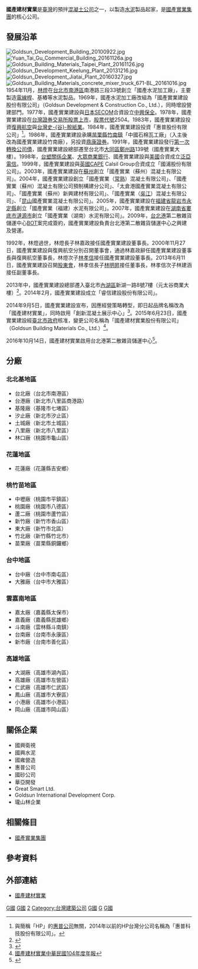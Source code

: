 {{Lead section|time=2014-09-16}}
{{Infobox Company
| company_name = 國產建材實業股份有限公司
| company_name_en = Goldsun Building Materials Co., Ltd.
| company_logo = [[File:Goldsun_Building_Materials_logo_on_Xinhu_1st_Road_20161126.jpg|200px]]
| company_type = [[上市公司|公開上市]]
| market_information = {{twse|2504}}<br>（1978年3月14日上市）
| local_code_name = TW
| local_code = 24060203<ref name="otc-tw-info-2504"/>
| abbreviated_name = 國產建材實業、國產實業
| foundation = 1954年11月30日<ref name="otc-tw-info-2504"/>
| location = {{ROC-TW}}<br />[[臺北市|臺北市]][[內湖區|內湖區]][[新湖一路|新湖一路]]8號7樓（元太谷商業大樓）<ref name="otc-tw-info-2504"/>
| telephone_no = +886 2 8792-8088<br />0800-353-500
| founder = [[林燈|林燈]]
| chairman = 林明昇
| GM = 徐蘭英<ref name="otc-tw-info-2504"/>
| industry = 水泥營建業
| predecessor = 國產實業建設股份有限公司<ref name="otc-tw-info-2504"/>
| capital = [[新臺幣|新台幣]] 118億元（2020年）
| num_employees = 
| homepage = [http://www.gdc.com.tw/ www.gdc.com.tw]<ref name="otc-tw-info-2504"/>
| parent = 國產實業集團
| subsid = 
| footnotes = 安永聯合會計師事務所<ref name="otc-tw-info-2504"/>
}}

'''國產建材實業'''是[[臺灣|臺灣]]的預拌[[混凝土|混凝土]][[公司|公司]]之一，以製造[[水泥|水泥]]製品起家，是[[國產實業集團|國產實業集團]]的核心公司。

==發展沿革==
[[File:Goldsun_Development_Building_20100922.jpg|thumb]]
[[File:Yuan_Tai_Gu_Commercial_Building_20161126a.jpg|thumb]]
[[File:Goldsun_Building_Materials_Taipei_Plant_20161126.jpg|thumb]]
[[File:Goldsun_Development_Keelung_Plant_20131216.jpg|thumb]]
[[File:Goldsun_Development_Jiatai_Plant_20160327.jpg|thumb]]
[[File:Goldsun_Building_Materials_concrete_mixer_truck_671-BL_20161016.jpg|thumb]]
1954年11月，[[林燈|林燈]]在[[台北市|台北市]][[南港區|南港區]]南港路三段33號創立「國產水泥加工廠」，主要製造[[電線桿|電線桿]]、基樁等水泥製品。1969年，國產水泥加工廠改組為「國產實業建設股份有限公司」（Goldsun Development & Construction Co., Ltd.），同時增設營建部門。1977年，國產實業建設與[[日本|日本]][[SECOM|SECOM]]合資設立[[中興保全|中興保全]]。1978年，國產實業建設在[[台灣證券交易所|台灣證券交易所]][[股票上市|股票上市]]，[[股票代號|股票代號]]2504。1983年，國產實業建設投資[[復興航空|復興航空]]與[[台灣史谷脫紙業|台灣史-{谷}-脫紙業]]。1984年，國產實業建設投資「惠普股份有限公司」<ref>與簡稱「HP」的[[惠普公司|惠普公司]]無關，2014年以前的HP台灣分公司名稱為「惠普科技股份有限公司」。</ref>。1986年，國產實業建設承購[[苗栗縣|苗栗縣]][[竹南鎮|竹南鎮]]「中國石棉瓦工廠」（入主後改為國產實業建設竹南廠），另投資[[鼎康證券|鼎康證券]]。1991年，國產實業建設發行[[第一次轉換公司債|第一次轉換公司債]]，國產實業建設總部遷至台北市[[大同區_(臺灣)|大同區]][[鄭州路_(台北市)|鄭州路]]139號（國產實業大樓）。1998年，[[台塑關係企業|台塑關係企業]]、[[大眾商業銀行|大眾商業銀行]]、國產實業建設與[[美國|美國]]{{tsl|en|SBC Telecom|西南貝爾電訊}}合資成立[[泛亞電信|泛亞電信]]。1999年，國產實業建設與[[英國|英國]]CAPE Calsil Group合資成立「國浦股份有限公司」。2003年，國產實業建設在[[蘇州|蘇州]]創立「國產實業（蘇州）混凝土有限公司」。2004年，國產實業建設創立「國產實業（[[常熟|常熟]]）混凝土有限公司」、「國產實業（蘇州）混凝土有限公司預制構建分公司」、「太倉港國產實業混凝土有限公司」、「國產實業（蘇州）新興建材有限公司」、「國產實業（[[吳江|吳江]]）混凝土有限公司」、「[[昆山市|昆山]]國產實業混凝土有限公司」。2005年，國產實業建設在[[福建省|福建省]][[龍岩市|龍岩市]][[永定縣|永定縣]]創立「國產實業（福建）水泥有限公司」。2007年，國產實業建設在[[湖南省|湖南省]][[婁底市|婁底市]][[漣源市|漣源市]]創立「國產實業（湖南）水泥有限公司」。2009年，[[台北港|台北港]]第二散雜貨儲運中心[[民間興建營運後轉移模式|BOT]]案完成簽約，國產實業建設負責台北港第二散雜貨儲運中心之興建及營運。

1992年，林燈過世，林燈長子林嘉政接任國產實業建設董事長。2000年11月27日，國產實業建設與復興航空分別召開董事會，通過林嘉政辭任國產實業建設董事長與復興航空董事長，林燈次子[[林孝信_(企業家)|林孝信]]接任國產實業建設董事長。2013年6月11日，國產實業建設召開[[股東會|股東會]]，林孝信長子[[林明昇|林明昇]]接任董事長，林孝信次子林建涵接任副董事長。

2013年中，國產實業建設總部遷入臺北市[[內湖區|內湖區]]新湖一路8號7樓（元太谷商業大樓）<ref>{{Cite web |url=http://www.gdc.com.tw/docs/55558c5.pdf |title=國產建材實業2015企業社會責任報告書 |accessdate=2016-12-06 |archive-date=2016-12-20 |archive-url=https://web.archive.org/web/20161220115023/http://www.gdc.com.tw/docs/55558c5.pdf |dead-url=no }}</ref>。2014年2月，國產實業建設成立「睿信建設股份有限公司」。

2014年9月5日，國產實業建設宣布，因應經營策略轉型，即日起品牌名稱改為「國產建材實業」，同時啟用「創新混凝土展示中心」<ref>{{cite news|author=邱展光|publisher=[[經濟日報_(台灣)|經濟日報]]|url=http://udn.com/NEWS/STOCK/STO4/8916001.shtml|title=國產轉型 打造建材一條龍|date=2014-09-05|accessdate=2014-09-05|archive-date=2014-09-08|archive-url=https://web.archive.org/web/20140908040703/http://udn.com/NEWS/STOCK/STO4/8916001.shtml|dead-url=no}}</ref>。2015年6月23日，國產實業建設經[[臺北市政府|臺北市政府]]核准，變更公司名稱為「國產建材實業股份有限公司」（Goldsun Building Materials Co., Ltd.）<ref>[http://www.gdc.com.tw/docs/59a98b9.pdf 國產建材實業中華民國104年度年報]</ref>。

2016年10月14日，國產建材實業啟用台北港第二散雜貨儲運中心<ref>{{cite news|author=高行|url=http://udn.com/news/story/6/2024663|title=林孝信批國內水泥遭壟斷 水泥公會隔空回嗆|publisher=經濟日報|date=2016-10-14|accessdate=2016-10-15|archive-date=2016-11-12|archive-url=https://web.archive.org/web/20161112225948/http://udn.com/news/story/6/2024663|dead-url=no}}</ref>。

==分廠==
===北北基地區===
*台北廠（台北市南港區）
*台港廠（新北市八里區商港路）
*基隆廠（基隆市七堵區）
*汐止廠（新北市汐止區）
*土城廠（新北市土城區）
*八里廠（新北市八里區）
*林口廠（桃園市龜山區）

===花蓮地區===
*花蓮廠（花蓮縣吉安鄉）
===桃竹苗地區===
*中壢廠（桃園市平鎮區）
*桃園廠（桃園市八德區）
*蘆二廠（桃園市蘆竹區）
*新竹廠（新竹市香山區）
*東大廠（新竹市北區）
*竹北廠（新竹縣竹北市）
*苗栗廠（苗栗縣銅鑼鄉）

===台中地區===
*台中廠（台中市南屯區）
*大雅廠（台中市大雅區）
===雲嘉南地區===
*嘉太廠（嘉義縣太保市）
*嘉義廠（嘉義縣民雄鄉）
*斗南廠（雲林縣斗南鎮）
*台南廠（台南市永康區）
*新市廠（台南市善化區）

===高雄地區===
*大湖廠（高雄市湖內區）
*高雄廠（高雄市左營區）
*仁武廠（高雄市仁武區）
*鳳山廠（高雄市大寮區）
*小港廠（高雄市小港區）
*岡山廠（高雄市岡山區）

==關係企業==
*國興衛視
*國興水泥
*國雍營造
*惠普公司
*國砂公司
*華亞開發
*Great Smart Ltd.
*Goldsun International Development Corp.
*瓏山林企業

== 相關條目 ==
*[[國產實業集團|國產實業集團]]

==參考資料==
{{reflist}}

==外部連結==
{{commonscat|Goldsun Building Materials}}
*[http://www.gdc.com.tw/ 國產建材實業]{{Wayback|url=http://www.gdc.com.tw/ |date=20060819025046 }}
{{Portal bar|臺灣|臺北|企業}}
[[Category:1954年成立的公司|G國]]
[[Category:1954年台灣建立|G國]]
[[Category:臺灣證券交易所上市公司|2]]
[[Category:台灣建築公司|Category:台灣建築公司]]
[[Category:總部位於內湖區的工商業機構|G國]]
[[Category:水泥公司|G]]
[[Category:國產實業集團|G國]]